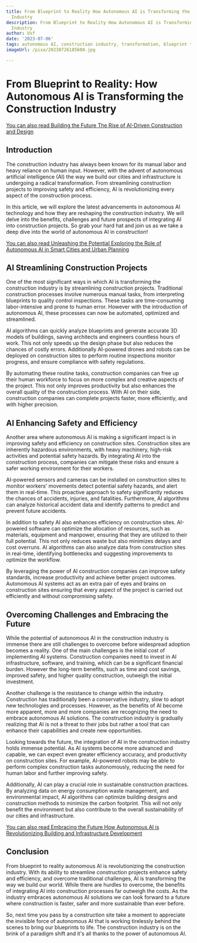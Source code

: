 ```yaml
---
title: From Blueprint to Reality How Autonomous AI is Transforming the Construction
  Industry
description: From Blueprint to Reality How Autonomous AI is Transforming the Construction
  Industry
author: Usf
date: '2023-07-06'
tags: autonomous AI, construction industry, transformation, blueprint to reality
imageUrl: /pixa/20230726185600.jpg

---
```

# From Blueprint to  Reality: How  Autonomous AI  is Transforming the Construction Industry

[You  can also read Building the Future The Rise of AI-Driven Construction and Design](Building%20the%20Future%20The%20Rise%20of%20AI-Driven%20Construction%20and%20Design)


## Introduction

The construction industry has always been known for its manual labor and heavy  reliance on human input. However, with  the advent of autonomous artificial intelligence (AI)  the way we build our cities and infrastructure is undergoing a radical transformation. From streamlining construction projects to improving safety and efficiency,  AI  is revolutionizing every aspect  of the construction process.

In this article, we will explore the latest advancements in autonomous AI  technology and how they are reshaping the construction industry. We will delve into the benefits, challenges and future  prospects  of integrating AI into construction projects. So grab your hard hat and join us as we take a deep dive into the world of autonomous AI in construction!

[You can also read Unleashing the Potential Exploring the Role of Autonomous AI in Smart Cities and Urban Planning](Unleashing%20the%20Potential%20Exploring%20the%20Role%20of%20Autonomous%20AI%20in%20Smart%20Cities%20and%20Urban%20Planning)


## AI Streamlining Construction Projects

One of the most significant ways in which AI is transforming  the construction industry  is by streamlining construction projects. Traditional construction processes involve numerous manual tasks, from  interpreting blueprints to quality control inspections. These tasks are time-consuming labor-intensive and prone  to human error. However with the introduction of  autonomous AI, these  processes can now be automated, optimized and streamlined.

AI algorithms can quickly analyze blueprints and generate accurate  3D models  of buildings, saving architects and engineers countless hours of work. This  not only  speeds up the design phase but also reduces the chances of costly errors. Additionally AI-powered drones and robots can be  deployed on construction sites to perform routine inspections monitor  progress, and ensure compliance with safety regulations.

By automating these routine tasks, construction companies can free up their human workforce to focus on more complex and creative  aspects of  the project. This not only  improves productivity but also enhances the overall quality of the construction process. With AI on their side, construction companies can complete  projects faster, more  efficiently, and with higher precision.

## AI Enhancing Safety and Efficiency

Another area where autonomous AI is making a significant impact is in improving  safety and efficiency on construction sites. Construction sites are inherently hazardous environments, with heavy machinery, high-risk activities and potential safety hazards. By integrating AI  into the construction process, companies can mitigate these risks and ensure a safer  working environment for their workers.

AI-powered sensors and cameras can be installed on construction sites to monitor workers' movements detect potential safety hazards, and alert them in real-time. This proactive approach to safety  significantly  reduces the chances of accidents, injuries, and fatalities. Furthermore, AI algorithms can analyze historical accident data and identify patterns  to predict and prevent future accidents.

In addition to safety AI also enhances efficiency  on construction sites. AI-powered software can optimize  the allocation of resources, such as materials, equipment and manpower, ensuring that they are utilized to their full potential. This not only reduces waste  but also minimizes delays and cost overruns. AI algorithms can also analyze  data from construction sites in real-time, identifying bottlenecks and suggesting improvements to  optimize the workflow.

By leveraging the power of AI construction companies can improve safety standards, increase productivity and achieve  better project outcomes. Autonomous AI systems act as an extra  pair of eyes and brains on  construction  sites ensuring  that every aspect of the  project is carried out efficiently and without compromising safety.

## Overcoming Challenges  and Embracing the Future

While the potential of  autonomous AI in the construction industry is  immense there are still challenges to overcome before widespread adoption becomes a reality. One of the main  challenges  is the initial cost of implementing AI systems. Construction  companies need to invest in AI  infrastructure, software, and training, which  can be a significant financial burden. However the long-term benefits, such  as time and cost  savings, improved safety, and higher quality construction, outweigh the initial investment.

Another  challenge is the  resistance to change within the industry. Construction has traditionally been a conservative industry,  slow to adopt new technologies and processes. However, as the benefits of AI become more apparent, more and more companies are recognizing the need  to  embrace autonomous AI solutions. The construction industry  is gradually realizing that AI is not a threat to their jobs but rather a tool that can enhance their capabilities and create new opportunities.

Looking  towards the future, the integration of AI in the construction industry  holds immense  potential. As AI  systems  become more advanced and capable, we can expect even greater efficiency  accuracy, and productivity on construction sites. For example, AI-powered robots may be able to perform complex  construction tasks  autonomously, reducing the need for human labor  and further  improving safety.

Additionally, AI can play a crucial  role in sustainable construction practices. By  analyzing  data  on energy consumption waste  management, and environmental impact, AI algorithms can optimize building designs and construction  methods  to minimize the carbon footprint. This  will not only benefit the environment but  also contribute to the overall sustainability of our cities and infrastructure.

[You can also read Embracing the Future How Autonomous AI is Revolutionizing Building  and Infrastructure Development](Embracing%20the%20Future%20How%20Autonomous%20AI%20is%20Revolutionizing%20Building%20and%20Infrastructure%20Development)


## Conclusion

From blueprint to reality autonomous AI is  revolutionizing the construction industry. With its ability to streamline construction  projects enhance safety and  efficiency, and overcome traditional challenges, AI is transforming the way we build  our  world. While there are hurdles to overcome, the benefits of  integrating AI into construction processes far outweigh the costs. As the industry embraces autonomous  AI solutions we can look forward to a future where construction is faster, safer and more sustainable than ever before.

So, next time you pass by a construction site take  a moment to appreciate the invisible force of autonomous AI that  is working tirelessly behind the  scenes to bring our blueprints to life. The construction industry is on the brink of a  paradigm shift and it's  all thanks to the power of autonomous  AI.